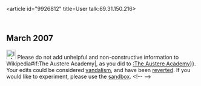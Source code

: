 <article id="9926812" title=User talk:69.31.150.216>
	<talkpage id="9926812" title="User talk:69.31.150.216">
==March 2007==
[[Image:Information.svg|25px]] Please do not add unhelpful and non-constructive information to Wikipedia{{{{{subst|}}}#if:The Austere Academy|, as you did to [[:The Austere Academy]]}}. Your edits could be considered [[Wikipedia:Vandalism|vandalism]], and have been [[Help:Reverting|reverted]]. If you would like to experiment, please use the [[Wikipedia:Sandbox|sandbox]]. {{{2|Thank you.}}}&lt;!-- {{uw-vandalism2}} --&gt;
	</talkpage>
</article>